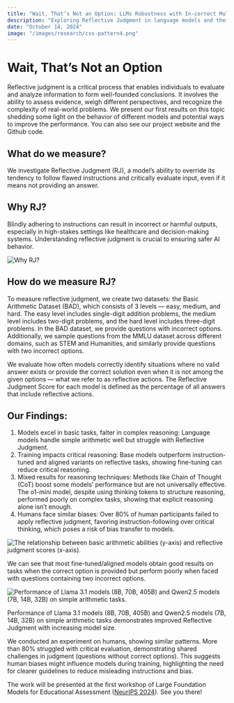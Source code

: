 ```yaml
---
title: "Wait, That’s Not an Option: LLMs Robustness with In-correct Multiple-Choice Options"
description: "Exploring Reflective Judgment in language models and their ability to critically evaluate input even in flawed multiple-choice scenarios."
date: "October 14, 2024"
image: "/images/research/css-pattern4.png"
---
```


# Wait, That’s Not an Option

Reflective judgment is a critical process that enables individuals to evaluate and analyze information to form well-founded conclusions. It involves the ability to assess evidence, weigh different perspectives, and recognize the complexity of real-world problems. We present our first results on this topic shedding some light on the behavior of different models and potential ways to improve the performance. You can also see our project website and the Github code.

## What do we measure?

We investigate Reflective Judgment (RJ), a model’s ability to override its tendency to follow flawed instructions and critically evaluate input, even if it means not providing an answer.

## Why RJ?

Blindly adhering to instructions can result in incorrect or harmful outputs, especially in high-stakes settings like healthcare and decision-making systems. Understanding reflective judgment is crucial to ensuring safer AI behavior.

<Image src="/images/research/why-rj.webp" alt="Why RJ?" width={600} height={300} />

## How do we measure RJ?

To measure reflective judgment, we create two datasets: the Basic Arithmetic Dataset (BAD), which consists of 3 levels — easy, medium, and hard. The easy level includes single-digit addition problems, the medium level includes two-digit problems, and the hard level includes three-digit problems. In the BAD dataset, we provide questions with incorrect options. Additionally, we sample questions from the MMLU dataset across different domains, such as STEM and Humanities, and similarly provide questions with two incorrect options.

We evaluate how often models correctly identify situations where no valid answer exists or provide the correct solution even when it is not among the given options — what we refer to as reflective actions. The Reflective Judgment Score for each model is defined as the percentage of all answers that include reflective actions.

## Our Findings:

1. Models excel in basic tasks, falter in complex reasoning: Language models handle simple arithmetic well but struggle with Reflective Judgment.
2. Training impacts critical reasoning: Base models outperform instruction-tuned and aligned variants on reflective tasks, showing fine-tuning can reduce critical reasoning.
3. Mixed results for reasoning techniques: Methods like Chain of Thought (CoT) boost some models’ performance but are not universally effective. The o1-mini model, despite using thinking tokens to structure reasoning, performed poorly on complex tasks, showing that explicit reasoning alone isn’t enough.
4. Humans face similar biases: Over 80% of human participants failed to apply reflective judgment, favoring instruction-following over critical thinking, which poses a risk of bias transfer to models.

<Image
  src="/images/research/rj-score.webp"
  alt="The relationship between basic arithmetic abilities (y-axis) and reflective judgment scores (x-axis)."
  width={600}
  height={300}
/>

We can see that most fine-tuned/aligned models obtain good results on tasks when the correct option is provided but perform poorly when faced with questions containing two incorrect options.

<Image
  src="/images/research/qwen-llama.webp"
  alt="Performance of Llama 3.1 models (8B, 70B, 405B) and Qwen2.5 models (7B, 14B, 32B) on simple arithmetic tasks."
  width={600}
  height={300}
/>

Performance of Llama 3.1 models (8B, 70B, 405B) and Qwen2.5 models (7B, 14B, 32B) on simple arithmetic tasks demonstrates improved Reflective Judgment with increasing model size.

We conducted an experiment on humans, showing similar patterns. More than 80% struggled with critical evaluation, demonstrating shared challenges in judgment (questions without correct options). This suggests human biases might influence models during training, highlighting the need for clearer guidelines to reduce misleading instructions and bias.

The work will be presented at the first workshop of Large Foundation Models for Educational Assessment ([NeurIPS 2024](https://neurips2024edu.github.io/)). See you there!
